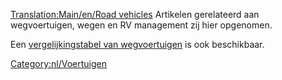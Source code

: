 [[Translation:Main/en/Road vehicles]]{{en/-}}
Artikelen gerelateerd aan wegvoertuigen, wegen en RV management zij hier opgenomen.

Een [[Main/en/Road vehicle comparison|vergelijkingstabel van wegvoertuigen]] is ook beschikbaar.

{{artikel principaal/Nl}}

[[Category:nl/Voertuigen]]